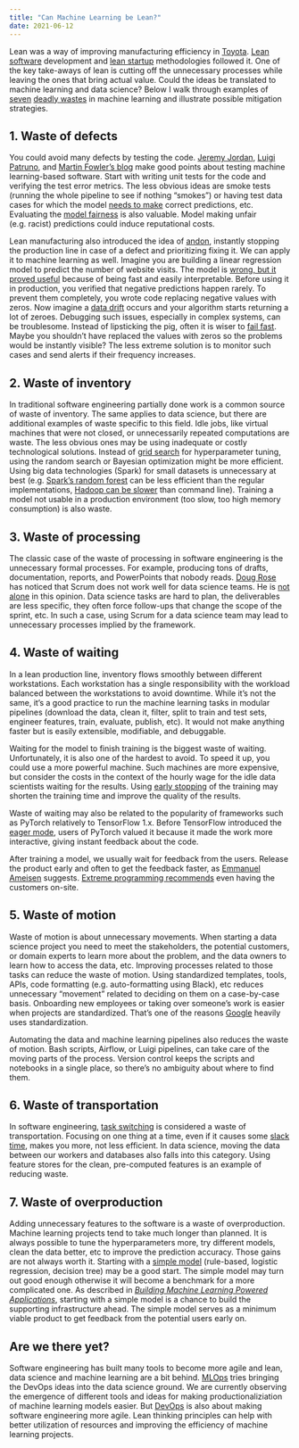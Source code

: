 ```yaml
---
title: "Can Machine Learning be Lean?"
date: 2021-06-12
---
```


Lean was a way of improving manufacturing efficiency in [Toyota][toyota]. [Lean software][lean-software] development and [lean startup][lean-startup] methodologies followed it. One of the key take-aways of lean is cutting off the unnecessary processes while leaving the ones that bring actual value. Could the ideas be translated to machine learning and data science? Below I walk through examples of [seven][wastes-1] [deadly wastes][wastes-2] in machine learning and illustrate possible mitigation strategies.

## 1. Waste of defects

You could avoid many defects by testing the code. [Jeremy Jordan][jj-testing-ml], [Luigi Patruno][mlp-testing-ml], and [Martin Fowler's blog][cd4ml] make good points about testing machine learning-based software. Start with writing unit tests for the code and verifying the test error metrics. The less obvious ideas are smoke tests (running the whole pipeline to see if nothing "smokes") or having test data cases for which the model [needs to make][karpathy] correct predictions, etc. Evaluating the [model fairness][fairness] is also valuable. Model making unfair (e.g. racist) predictions could induce reputational costs.

Lean manufacturing also introduced the idea of [andon][andon], instantly stopping the production line in case of a defect and prioritizing fixing it. We can apply it to machine learning as well. Imagine you are building a linear regression model to predict the number of website visits. The model is [wrong, but it proved useful][models-wrong] because of being fast and easily interpretable. Before using it in production, you verified that negative predictions happen rarely. To prevent them completely, you wrote code replacing negative values with zeros. Now imagine a [data drift][data-drift] occurs and your algorithm starts returning a lot of zeroes. Debugging such issues, especially in complex systems, can be troublesome. Instead of lipsticking the pig, often it is wiser to [fail fast][fail-fast]. Maybe you shouldn't have replaced the values with zeros so the problems would be instantly visible? The less extreme solution is to monitor such cases and send alerts if their frequency increases.

## 2. Waste of inventory

In traditional software engineering partially done work is a common source of waste of inventory. The same applies to data science, but there are additional examples of waste specific to this field. Idle jobs, like virtual machines that were not closed, or unnecessarily repeated computations are waste. The less obvious ones may be using inadequate or costly technological solutions. Instead of [grid search][grid-search] for hyperparameter tuning, using the random search or Bayesian optimization might be more efficient. Using big data technologies (Spark) for small datasets is unnecessary at best (e.g. [Spark's random forest][rf-benchmark] can be less efficient than the regular implementations, [Hadoop can be slower][hadoop] than command line). Training a model not usable in a production environment (too slow, too high memory consumption) is also waste.

## 3. Waste of processing

The classic case of the waste of processing in software engineering is the unnecessary formal processes. For example, producing tons of drafts, documentation, reports, and PowerPoints that nobody reads.
[Doug Rose][agile-ds] has noticed that Scrum does not work well for data science teams. He is [not alone][ds-scrum] in this opinion. Data science tasks are hard to plan, the deliverables are less specific, they often force follow-ups that change the scope of the sprint, etc. In such a case, using Scrum for a data science team may lead to unnecessary processes implied by the framework.

## 4. Waste of waiting

In a lean production line, inventory flows smoothly between different workstations. Each workstation has a single responsibility with the workload balanced between the workstations to avoid downtime. While it's not the same, it's a good practice to run the machine learning tasks in modular pipelines (download the data, clean it, filter, split to train and test sets, engineer features, train, evaluate, publish, etc). It would not make anything faster but is easily extensible, modifiable, and debuggable.

Waiting for the model to finish training is the biggest waste of waiting. Unfortunately, it is also one of the hardest to avoid. To speed it up, you could use a more powerful machine. Such machines are more expensive, but consider the costs in the context of the hourly wage for the idle data scientists waiting for the results. Using [early stopping][early-stopping] of the training may shorten the training time and improve the quality of the results.

Waste of waiting may also be related to the popularity of frameworks such as PyTorch relatively to TensorFlow 1.x. Before TensorFlow introduced the [eager mode][eager-mode], users of PyTorch valued it because it made the work more interactive, giving instant feedback about the code.

After training a model, we usually wait for feedback from the users. Release the product early and often to get the feedback faster, as [Emmanuel Ameisen][ml-powered] suggests. [Extreme programming recommends][extreme-programming] even having the customers on-site.

## 5. Waste of motion

Waste of motion is about unnecessary movements. When starting a data science project you need to meet the stakeholders, the potential customers, or domain experts to learn more about the problem, and the data owners to learn how to access the data, etc. Improving processes related to those tasks can reduce the waste of motion.
Using standardized templates, tools, APIs, code formatting (e.g. auto-formatting using Black), etc reduces unnecessary "movement" related to deciding on them on a case-by-case basis. Onboarding new employees or taking over someone's work is easier when projects are standardized. That's one of the reasons [Google][google] heavily uses standardization.

Automating the data and machine learning pipelines also reduces the waste of motion. Bash scripts, Airflow, or Luigi pipelines, can take care of the moving parts of the process. Version control keeps the scripts and notebooks in a single place, so there's no ambiguity about where to find them.

## 6. Waste of transportation

In software engineering, [task switching][multitasking] is considered a waste of transportation. Focusing on one thing at a time, even if it causes some [slack time][slack-time], makes you more, not less efficient. In data science, moving the data between our workers and databases also falls into this category. Using feature stores for the clean, pre-computed features is an example of reducing waste.

## 7. Waste of overproduction

Adding unnecessary features to the software is a waste of overproduction. Machine learning projects tend to take much longer than planned. It is always possible to tune the hyperparameters more, try different models, clean the data better, etc to improve the prediction accuracy. Those gains are not always worth it. Starting with a [simple model][simple-model] (rule-based, logistic regression, decision tree) may be a good start. The simple model may turn out good enough otherwise it will become a benchmark for a more complicated one. As described in [*Building Machine Learning Powered Applications*][ml-powered], starting with a simple model is a chance to build the supporting infrastructure ahead. The simple model serves as a minimum viable product to get feedback from the potential users early on.

## Are we there yet?

Software engineering has built many tools to become more agile and lean, data science and machine learning are a bit behind. [MLOps][mlops-book] tries bringing the DevOps ideas into the data science ground. We are currently observing the emergence of different tools and ideas for making productionaliziation of machine learning models easier. But [DevOps][devops] is also about making software engineering more agile. Lean thinking principles can help with better utilization of resources and improving the efficiency of machine learning projects.


 [agile-ds]: https://www.linkedin.com/learning/learning-data-science-using-agile-methodology/welcome
 [andon]: https://en.wikipedia.org/wiki/Andon_(manufacturing)
 [cd4ml]: https://martinfowler.com/articles/cd4ml.htmls
 [data-drift]: https://blog.dataiku.com/a-primer-on-data-drift
 [devops]: https://www.goodreads.com/book/show/26083308-the-devops-handbook
 [ds-scrum]: https://www.datascience-pm.com/scrum/
 [eager-mode]: https://ai.googleblog.com/2017/10/eager-execution-imperative-define-by.html
 [early-stopping]: https://citeseer.ist.psu.edu/viewdoc/summary?doi=10.1.1.37.900
 [extreme-programming]: https://www.agilealliance.org/glossary/xp/
 [fail-fast]: https://www.ibm.com/garage/method/practices/culture/failing-fast
 [fairness]: https://fairmlbook.org/
 [google]: https://www.goodreads.com/book/show/48816586-software-engineering-at-google
 [grid-search]: https://stats.stackexchange.com/questions/160479/practical-hyperparameter-optimization-random-vs-grid-search
 [hadoop]: https://adamdrake.com/command-line-tools-can-be-235x-faster-than-your-hadoop-cluster.html
 [jj-testing-ml]: https://www.jeremyjordan.me/testing-ml/
 [karpathy]: https://www.youtube.com/watch?v=hx7BXih7zx8
 [lean-software]: https://www.goodreads.com/book/show/194338.Lean_Software_Development
 [lean-startup]: https://www.goodreads.com/book/show/10127019-the-lean-startup
 [ml-powered]: https://www.goodreads.com/book/show/50204636-building-machine-learning-powered-applications
 [mlops-book]: https://pages.dataiku.com/oreilly-introducing-mlops
 [mlp-testing-ml]: https://mlinproduction.com/testing-machine-learning-models-deployment-series-07/
 [models-wrong]: https://stats.stackexchange.com/questions/57407/what-is-the-meaning-of-all-models-are-wrong-but-some-are-useful
 [multitasking]: https://www.apa.org/research/action/multitask
 [rf-benchmark]: https://github.com/szilard/benchm-ml
 [simple-model]: https://mlpowered.com/posts/start-with-a-stupid-model/
 [slack-time]: https://twitter.com/allenholub/status/1403063770503548930
 [toyota]: https://en.wikipedia.org/wiki/Toyota_Production_System
 [wastes-1]: https://www.spica.com/blog/7-wastes-of-lean
 [wastes-2]: https://www.linkedin.com/learning/dealing-with-the-seven-deadly-wastes/seven-wastes-overview
